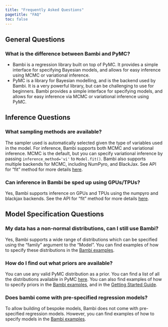 ```yaml
---
title: "Frequently Asked Questions"
pagetitle: "FAQ"
toc: false
---
```


## General Questions

### What is the difference between Bambi and PyMC?

* Bambi is a regression library built on top of PyMC. It provides a simple interface for 
specifying Bayesian models, and allows for easy inference using MCMC or variational 
inference.
* PyMC is a library for Bayesian modelling, and is the backend used by Bambi. 
It is a very powerful library, but can be challenging to use for beginners. 
Bambi provides a simple interface for specifying models, and allows for easy inference via
MCMC or variational inference using PyMC.

## Inference Questions

### What sampling methods are available?

The sampler used is automatically selected given the type of variables used in the model.
For inference, Bambi supports both MCMC and variational inference. 
MCMC is the default, but you can specify variational inference by passing 
`inference_method='vi'` to `Model.fit()`.
Bambi also supports multiple backends for MCMC, including NumPyro, and BlackJax. 
See API for "fit" method for more details [here](https://bambinos.github.io/bambi/api/Model.html#bambi.Model.fit).

### Can inference in Bambi be sped up using GPUs/TPUs?

Yes, Bambi supports inference on GPUs and TPUs using the numpyro and blackjax backends. 
See the API for "fit" method for more details 
[here](https://bambinos.github.io/bambi/api/Model.html#bambi.Model.fit).

## Model Specification Questions

### My data has a non-normal distributions, can I still use Bambi?

Yes, Bambi supports a wide range of distributions which can be specified using the "family"
argument to the "Model". You can find examples of how to specify these distributions 
in the [Bambi examples](https://bambinos.github.io/bambi/notebooks/).

### How do I find out what priors are available?

You can use any valid PyMC distribution as a prior. 
You can find a list of all the distributions available in PyMC [here](https://www.pymc.io/projects/docs/en/stable/api/distributions.html).
You can also find examples of how to specify priors in the [Bambi examples](https://bambinos.github.io/bambi/notebooks/),
 and in the [Getting Started Guide](https://bambinos.github.io/bambi/notebooks/getting_started.html#Specifying-priors).

### Does bambi come with pre-specified regression models?

To allow building of bespoke models, Bambi does not come with pre-specified regression models.
However, you can find examples of how to specify models in the 
[Bambi examples](https://bambinos.github.io/bambi/notebooks/).
